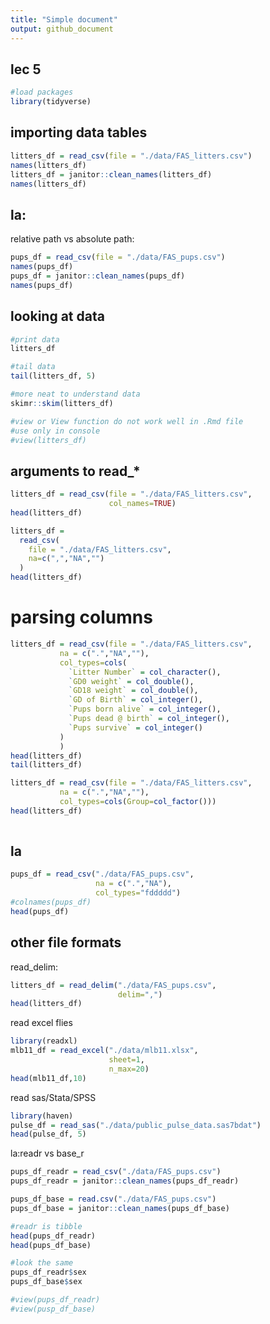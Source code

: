 ```yaml
---
title: "Simple document"
output: github_document
---
```


## lec 5

```r
#load packages
library(tidyverse)
```

## importing data tables
```r
litters_df = read_csv(file = "./data/FAS_litters.csv")
names(litters_df)
litters_df = janitor::clean_names(litters_df)
names(litters_df)
```

## la:
relative path vs absolute path:
```r
pups_df = read_csv(file = "./data/FAS_pups.csv")
names(pups_df)
pups_df = janitor::clean_names(pups_df)
names(pups_df)

```

## looking at data

```r
#print data
litters_df

#tail data
tail(litters_df, 5)

#more neat to understand data
skimr::skim(litters_df)

#view or View function do not work well in .Rmd file
#use only in console 
#view(litters_df)
```

## arguments to read_*
```r
litters_df = read_csv(file = "./data/FAS_litters.csv",
                      col_names=TRUE)
head(litters_df)
```

```r
litters_df = 
  read_csv(
    file = "./data/FAS_litters.csv",
    na=c(",","NA","")
  )
head(litters_df)
```

# parsing columns
```r
litters_df = read_csv(file = "./data/FAS_litters.csv",
           na = c(".","NA",""),
           col_types=cols(
             `Litter Number` = col_character(),
             `GD0 weight` = col_double(),
             `GD18 weight` = col_double(),
             `GD of Birth` = col_integer(),
             `Pups born alive` = col_integer(),
             `Pups dead @ birth` = col_integer(),
             `Pups survive` = col_integer()
           )
           )
head(litters_df)
tail(litters_df)
```

```r
litters_df = read_csv(file = "./data/FAS_litters.csv",
           na = c(".","NA",""),
           col_types=cols(Group=col_factor()))
head(litters_df)
           
```

## la
```r
pups_df = read_csv("./data/FAS_pups.csv",
                   na = c(".","NA"),
                   col_types="fddddd")
#colnames(pups_df)
head(pups_df)
```

## other file formats
read_delim:
```r
litters_df = read_delim("./data/FAS_pups.csv",
                        delim=",")
head(litters_df)
```

read excel flies
```r
library(readxl)
mlb11_df = read_excel("./data/mlb11.xlsx",
                      sheet=1,
                      n_max=20)
head(mlb11_df,10)

```

read sas/Stata/SPSS

```r
library(haven)
pulse_df = read_sas("./data/public_pulse_data.sas7bdat")
head(pulse_df, 5)

```

la:readr vs base_r

```r

pups_df_readr = read_csv("./data/FAS_pups.csv")
pups_df_readr = janitor::clean_names(pups_df_readr)

pups_df_base = read.csv("./data/FAS_pups.csv")
pups_df_base = janitor::clean_names(pups_df_base)

#readr is tibble
head(pups_df_readr)
head(pups_df_base)

#look the same
pups_df_readr$sex
pups_df_base$sex

#view(pups_df_readr)
#view(pusp_df_base)

                  
```

